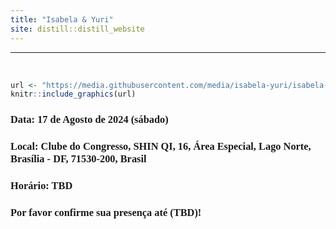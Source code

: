 ```yaml
---
title: "Isabela & Yuri"
site: distill::distill_website
---
```

----

</br>

<style type="text/css">
h1{
font-family: Taviraj;
}
</style>

<style type="text/css">
h2{
font-family: Taviraj;
}
</style>

<style type="text/css">
h3{
font-family: Taviraj;
}
</style>


<style type="text/css">
a{
font-family: Taviraj;
font-size: 24px;
}
</style>

<style type="text/css">
.navbar-fixed-top{
font-family: Taviraj;
position: absolute;
}
</style>

<style type="text/css">
a{
font-family: Taviraj;
font-size: 24px;
}
</style>


<style type="text/css">
  .navbar-brand {
  font-family: Taviraj;
    content:url(https://media.githubusercontent.com/media/isabela-yuri/isabela-yuri.github.io/main/6bc7410d1d5c571c49960a66fb96a54a856e3fb3/imgs/sakura.jpg);
    width:100%; /*width of your image*/
    max-width: 100%;
   height:auto; /*height of your image*/
  }
</style>

<style type="text/css">
   .title{
   font-family: Taviraj;
   font-size: 0px !important;;
}
</style>

```r
url <- "https://media.githubusercontent.com/media/isabela-yuri/isabela-yuri.github.io/main/6bc7410d1d5c571c49960a66fb96a54a856e3fb3/fotos/DSC04357.jpg"
knitr::include_graphics(url)

```


### Data: 17 de Agosto de 2024 (sábado)

### Local: Clube do Congresso, SHIN QI, 16, Área Especial, Lago Norte, Brasília - DF, 71530-200, Brasil

### Horário: TBD 
<!-- Entrada a partir das 15:45, início as 16:00 e encerramento as 23:45. -->

### Por favor confirme sua presença até (TBD)!
